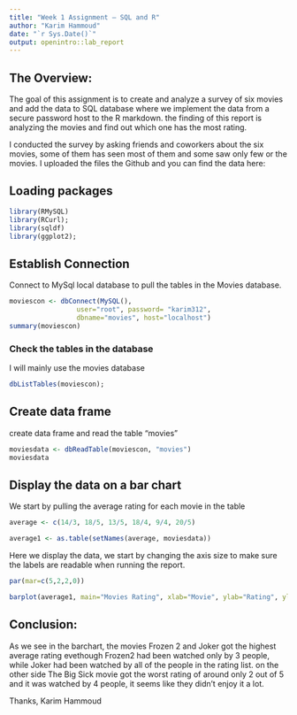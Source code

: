 ```yaml
---
title: "Week 1 Assignment – SQL and R"
author: "Karim Hammoud"
date: "`r Sys.Date()`"
output: openintro::lab_report
---
```


## The Overview:

The goal of this assignment is to create and analyze a survey of six movies and add the data to SQL database where we implement the data from a secure password host to the R markdown. the finding of this report is analyzing the movies and find out which one has the most rating.


I conducted the survey by asking friends and coworkers about the six movies, some of them has seen most of them and some saw only few or the movies.
I uploaded the files the Github and you can find the data here:

## Loading packages

```r
library(RMySQL)
library(RCurl);
library(sqldf)
library(ggplot2);
```

## Establish Connection

Connect to MySql local database to pull the tables in the Movies database. 

```r
moviescon <- dbConnect(MySQL(),
                 user="root", password= "karim312",
                 dbname="movies", host="localhost")
summary(moviescon)
```
### Check the tables in the database
I will mainly use the movies database
```r
dbListTables(moviescon);
```

## Create data frame
create data frame and read the table "movies"
```r
moviesdata <- dbReadTable(moviescon, "movies")
moviesdata
```

## Display the data on a bar chart

We start by pulling the average rating for each movie in the table

```r
average <- c(14/3, 18/5, 13/5, 18/4, 9/4, 20/5)

average1 <- as.table(setNames(average, moviesdata))

```

Here we display the data, we start by changing the axis size to make sure the labels are readable when running the report.
```r
par(mar=c(5,2,2,0))

barplot(average1, main="Movies Rating", xlab="Movie", ylab="Rating", ylim=c(0,6), horiz=FALSE,cex.lab=1 , col= c("lightcyan","mistyrose","beige","yellow","red","green"), names.arg=c("Frozen 2", "MurderMystery", "Moana", "Joker", "The Big Kick", "Get out" ))
```

## Conclusion:

As we see in the barchart, the movies Frozen 2 and Joker got the highest average rating evethough Frozen2 had been watched only by 3 people, while Joker had been watched by all of the people in the rating list. on the other side The Big Sick movie got the worst rating of around only 2 out of 5 and it was watched by 4 people, it seems like they didn't enjoy it a lot.

Thanks,
Karim Hammoud
